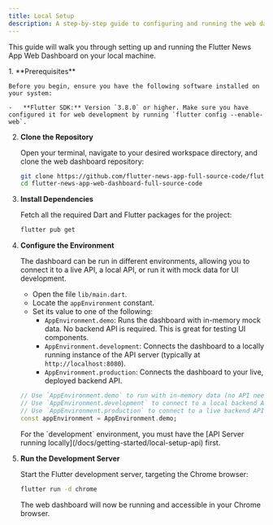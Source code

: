 ```yaml
---
title: Local Setup
description: A step-by-step guide to configuring and running the web dashboard locally.
---
```



This guide will walk you through setting up and running the Flutter News App Web Dashboard on your local machine.

<Steps>
1.  **Prerequisites**

    Before you begin, ensure you have the following software installed on your system:

    -   **Flutter SDK:** Version `3.8.0` or higher. Make sure you have configured it for web development by running `flutter config --enable-web`.

2.  **Clone the Repository**

    Open your terminal, navigate to your desired workspace directory, and clone the web dashboard repository:

    ```bash
    git clone https://github.com/flutter-news-app-full-source-code/flutter-news-app-web-dashboard-full-source-code.git
    cd flutter-news-app-web-dashboard-full-source-code
    ```

3.  **Install Dependencies**

    Fetch all the required Dart and Flutter packages for the project:

    ```bash
    flutter pub get
    ```

4.  **Configure the Environment**

    The dashboard can be run in different environments, allowing you to connect it to a live API, a local API, or run it with mock data for UI development.

    -   Open the file `lib/main.dart`.
    -   Locate the `appEnvironment` constant.
    -   Set its value to one of the following:
        -   `AppEnvironment.demo`: Runs the dashboard with in-memory mock data. No backend API is required. This is great for testing UI components.
        -   `AppEnvironment.development`: Connects the dashboard to a locally running instance of the API server (typically at `http://localhost:8080`).
        -   `AppEnvironment.production`: Connects the dashboard to your live, deployed backend API.

    ```dart title="lib/main.dart"
    // Use `AppEnvironment.demo` to run with in-memory data (no API needed).
    // Use `AppEnvironment.development` to connect to a local backend API.
    // Use `AppEnvironment.production` to connect to a live backend API.
    const appEnvironment = AppEnvironment.demo; 
    ```

    <Aside>
    For the `development` environment, you must have the [API Server running locally](/docs/getting-started/local-setup-api) first.
    </Aside>

5.  **Run the Development Server**

    Start the Flutter development server, targeting the Chrome browser:

    ```bash
    flutter run -d chrome
    ```

    The web dashboard will now be running and accessible in your Chrome browser.

</Steps>
